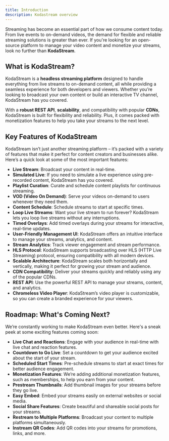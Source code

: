 ```yaml
---
title: Introduction
description: Kodastream overview
---
```


Streaming has become an essential part of how we consume content today. From live events to on-demand videos, the demand for flexible and reliable streaming solutions is greater than ever. If you're looking for an open-source platform to manage your video content and monetize your streams, look no further than **KodaStream**.

## What is KodaStream?

KodaStream is a **headless streaming platform** designed to handle everything from live streams to on-demand content, all while providing a seamless experience for both developers and viewers. Whether you’re looking to broadcast your own content or build an interactive TV channel, KodaStream has you covered.

With a **robust REST API**, **scalability**, and compatibility with popular **CDNs**, KodaStream is built for flexibility and reliability. Plus, it comes packed with monetization features to help you take your streams to the next level.

## Key Features of KodaStream

KodaStream isn’t just another streaming platform – it’s packed with a variety of features that make it perfect for content creators and businesses alike. Here’s a quick look at some of the most important features:

- **Live Stream**: Broadcast your content in real-time.
- **Simulated Live**: If you need to simulate a live experience using pre-recorded content, KodaStream has you covered.
- **Playlist Curation**: Curate and schedule content playlists for continuous streaming.
- **VOD (Video On Demand)**: Serve your videos on-demand to users whenever they need them.
- **Content Schedule**: Schedule streams to start at specific times.
- **Loop Live Streams**: Want your live stream to run forever? KodaStream lets you loop live streams without any interruptions.
- **Timed Overlays**: Add timed overlays during your streams for interactive, real-time updates.
- **User-Friendly Management UI**: KodaStream offers an intuitive interface to manage your streams, analytics, and content.
- **Stream Analytics**: Track viewer engagement and stream performance.
- **HLS Protocol**: KodaStream supports broadcasting over HLS (HTTP Live Streaming) protocol, ensuring compatibility with all modern devices.
- **Scalable Architecture**: KodaStream scales both horizontally and vertically, making it perfect for growing your stream and audience.
- **CDN Compatibility**: Deliver your streams quickly and reliably using any of the popular CDNs.
- **REST API**: Use the powerful REST API to manage your streams, content, and analytics.
- **Chromeless Video Player**: KodaStream’s video player is customizable, so you can create a branded experience for your viewers.

## Roadmap: What's Coming Next?

We’re constantly working to make KodaStream even better. Here's a sneak peek at some exciting features coming soon:

- **Live Chat and Reactions**: Engage with your audience in real-time with live chat and reaction features.
- **Countdown to Go Live**: Set a countdown to get your audience excited about the start of your stream.
- **Scheduled Start Times**: Pre-schedule streams to start at exact times for better audience engagement.
- **Monetization Features**: We’re adding additional monetization features, such as memberships, to help you earn from your content.
- **Prestream Thumbnails**: Add thumbnail images for your streams before they go live.
- **Easy Embed**: Embed your streams easily on external websites or social media.
- **Social Share Features**: Create beautiful and shareable social posts for your streams.
- **Restream to Multiple Platforms**: Broadcast your content to multiple platforms simultaneously.
- **Instream QR Codes**: Add QR codes into your streams for promotions, links, and more.
